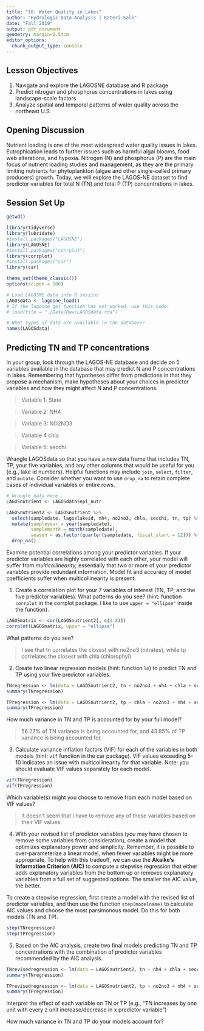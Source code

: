 ```yaml
---
title: "10: Water Quality in Lakes"
author: "Hydrologic Data Analysis | Kateri Salk"
date: "Fall 2019"
output: pdf_document
geometry: margin=2.54cm
editor_options: 
  chunk_output_type: console
---
```


## Lesson Objectives
1. Navigate and explore the LAGOSNE database and R package
2. Predict nitrogen and phosphorus concentrations in lakes using landscape-scale factors
3. Analyze spatial and temporal patterns of water quality across the northeast U.S.

## Opening Discussion
Nutrient loading is one of the most widespread water quality issues in lakes. Eutrophication leads to further issues such as harmful algal blooms, food web alterations, and hypoxia. Nitrogen (N) and phosphorus (P) are the main focus of nutrient loading studies and management, as they are the primary limiting nutrients for phytoplankton (algae and other single-celled primary producers) growth. Today, we will explore the LAGOS-NE dataset to find predictor variables for total N (TN) and total P (TP) concentrations in lakes.

## Session Set Up

```r
getwd()

library(tidyverse)
library(lubridate)
#install.packages("LAGOSNE")
library(LAGOSNE)
#install.packages("corrplot")
library(corrplot)
#install.packages("car")
library(car)

theme_set(theme_classic())
options(scipen = 100)

# Load LAGOSNE data into R session
LAGOSdata <- lagosne_load()
# If the lagosne_get function has not worked, use this code: 
# load(file = "./Data/Raw/LAGOSdata.rda")

# What types of data are available in the database?
names(LAGOSdata)
```

## Predicting TN and TP concentrations 

In your group, look through the LAGOS-NE database and decide on 5 variables available in the database that may predict N and P concentrations in lakes. Remembering that hypotheses differ from predictions in that they propose a mechanism, make hypotheses about your choices in predictor variables and how they might affect N and P concentrations.

> Variable 1: State

> Variable 2: NH4

> Variable 3: NO2NO3

> Variable 4 chla

> Variable 5: secchi

Wrangle LAGOSdata so that you have a new data frame that includes TN, TP, your five variables, and any other columns that would be useful for you (e.g., lake id numbers). Helpful functions may include `join`, `select`, `filter`, and `mutate`. Consider whether you want to use `drop_na` to retain complete cases of individual variables or entire rows.

```r
# Wrangle data here.
LAGOSnutrient <- LAGOSdata$epi_nutr

LAGOSnutrient2 <- LAGOSnutrient %>%
  select(sampledate, lagoslakeid, nh4, no2no3, chla, secchi, tn, tp) %>%
  mutate(sampleyear = year(sampledate), 
         samplemonth = month(sampledate), 
         season = as.factor(quarter(sampledate, fiscal_start = 12))) %>%
  drop_na()

```

Examine potential correlations among your predictor variables. If your predictor variables are highly correlated with each other, your model will suffer from *multicollinearity,* essentially that two or more of your predictor variables provide redundant information. Model fit and accuracy of model coefficients suffer when multicollinearity is present. 

1. Create a correlation plot for your 7 variables of interest (TN, TP, and the five predictor variables). What patterns do you see? (hint: function `corrplot` in the corrplot package. I like to use `upper = "ellipse"` inside the function).

```r
LAGOSmatrix <- cor(LAGOSnutrient2[, c(3:8)])
corrplot(LAGOSmatrix, upper = "ellipse")

```

What patterns do you see?

> I see that tn correlates the closest with no2no3 (nitrates), while tp correlates the closest with chla (chlorophyl)

2. Create two linear regression models (hint: function `lm`) to predict TN and TP using your five predictor variables. 

```r
TNregression <- lm(data = LAGOSnutrient2, tn ~ no2no3 + nh4 + chla + secchi)
summary(TNregression)

TPregression <- lm(data = LAGOSnutrient2, tp ~ chla + no2no3 + nh4 + secchi)
summary(TPregression)

```

How much variance in TN and TP is accounted for by your full model?

> 56.27% of TN variance is being accounted for, and 43.85% of TP variance is being accounted for.

3. Calculate variance inflation factors (VIF) for each of the variables in both models (hint: `vif` function in the car package). VIF values exceeding 5-10 indicates an issue with multicollinearity for that variable. Note: you should evaluate VIF values separately for each model.

```r
vif(TNregression)
vif(TPregression)
```

Which variable(s) might you choose to remove from each model based on VIF values?

> It doesn't seem that I have to remove any of these variables based on their VIF values.

4. With your revised list of predictor variables (you may have chosen to remove some variables from consideration), create a model that optimizes explanatory power and simplicity. Remember, it is possible to over-parameterize a linear model, when fewer variables might be more appropriate. To help with this tradeoff, we can use the **Akaike's Information Criterion (AIC)** to compute a stepwise regression that either adds explanatory variables from the bottom up or removes explanatory variables from a full set of suggested options. The smaller the AIC value, the better. 

To create a stepwise regression, first create a model with the revised list of predictor variables, and then use the function `step(modelname)` to calculate AIC values and choose the most parsimonous model. Do this for both models (TN and TP). 

```r
step(TNregression)
step(TPregression)
```

5. Based on the AIC analysis, create two final models predicting TN and TP concentrations with the combination of predictor variables recommended by the AIC analysis. 

```r
TNrevisedregression <- lm(data = LAGOSnutrient2, tn ~ nh4 + chla + secchi)
summary(TNregression)

TPrevisedregression <- lm(data = LAGOSnutrient2, tp ~ no2no3 + nh4 + secchi)
summary(TPregression)
```

Interpret the effect of each variable on TN or TP (e.g., "TN increases by one unit with every z unit increase/decrease in x predictor variable")

> 

How much variance in TN and TP do your models account for?

>


